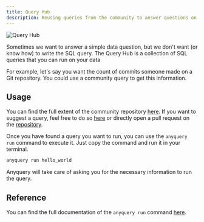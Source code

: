 ```yaml
---
title: Query Hub
description: Reusing queries from the community to answer questions on your data
---
```



![Query Hub](https://github.com/julien040/anyquery/raw/main/queries/community-repo.png?raw=true)

Sometimes we want to answer a simple data question, but we don't want (or know how) to write the SQL query. The Query Hub is a collection of SQL queries that you can run on your data

For example, let's say you want the count of commits someone made on a Git repository. You could use a community query to get this information.

## Usage

You can find the full extent of the community repository [here](/queries). If you want to suggest a query, feel free to do so [here](https://github.com/julien040/anyquery/discussions/new?category=ideas) or directly open a pull request on the [repository](
    https://github.com/julien040/anyquery/tree/queries).

<LinkCard title="Community repository" href="/queries"
description="The full list of queries in the community repository."
/>

Once you have found a query you want to run, you can use the `anyquery run` command to execute it. Just copy the command and run it in your terminal.

```bash
anyquery run hello_world
```

Anyquery will take care of asking you for the necessary information to run the query.

## Reference

You can find the full documentation of the `anyquery run` command [here](/docs/reference/commands/anyquery_run).